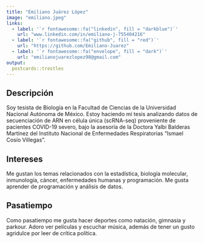 ```yaml
---
title: "Emiliano Juárez López"
image: "emiliano.jpeg"
links:
  - label: '`r fontawesome::fa("linkedin", fill = "darkblue")`'
    url: "www.linkedin.com/in/emiliano-j-755404216"
  - label: '`r fontawesome::fa("github", fill = "red")`'
    url: "https://github.com/Emiliano-Juarez"
  - label: '`r fontawesome::fa("envelope", fill = "dark")`'
    url: "emilianojuarezlopez98@gmail.com"
output:
  postcards::trestles
---
```

## Descripción 
Soy tesista de Biología en la Facultad de Ciencias de la Universidad Nacional Autónoma de México. Estoy haciendo mi tesis analizando datos de secuenciación de ARN en célula única (scRNA-seq) proveniente de pacientes COVID-19 severo, bajo la asesoría de la Doctora Yalbi Balderas Martínez del Instituto Nacional de Enfermedades Respiratorias "Ismael Cosío Villegas".

## Intereses
Me gustan los temas relacionados con la estadística, biología molecular, inmunología, cáncer, enfermedades humanas y programación. Me gusta aprender de programación y análisis de datos.

## Pasatiempo
Como pasatiempo me gusta hacer deportes como natación, gimnasia y parkour. Adoro ver películas y escuchar música, además de tener un gusto agridulce por leer de crítica política.
